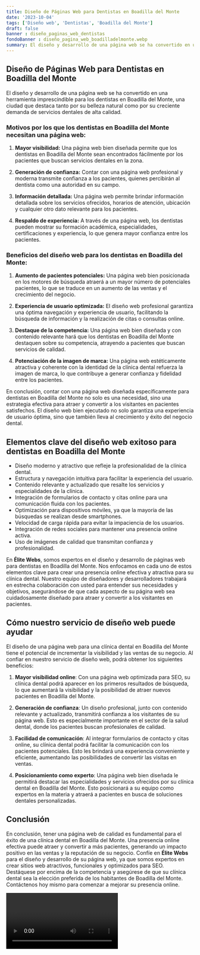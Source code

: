 ```yaml
---
title: Diseño de Páginas Web para Dentistas en Boadilla del Monte
date: '2023-10-04'
tags: ['Diseño web', 'Dentistas', 'Boadilla del Monte']
draft: false
banner : diseño_paginas_web_dentistas
fondoBanner : diseño_pagina_web_boadilladelmonte.webp
summary: El diseño y desarrollo de una página web se ha convertido en una herramienta imprescindible para los dentistas en Boadilla del Monte, una ciudad que destaca tanto por su belleza natural como por su creciente demanda de servicios dentales de alta calidad.
---
```


## Diseño de Páginas Web para Dentistas en Boadilla del Monte

El diseño y desarrollo de una página web se ha convertido en una herramienta imprescindible para los dentistas en Boadilla del Monte, una ciudad que destaca tanto por su belleza natural como por su creciente demanda de servicios dentales de alta calidad.

### Motivos por los que los dentistas en Boadilla del Monte necesitan una página web:

1. **Mayor visibilidad:** Una página web bien diseñada permite que los dentistas en Boadilla del Monte sean encontrados fácilmente por los pacientes que buscan servicios dentales en la zona.

2. **Generación de confianza:** Contar con una página web profesional y moderna transmite confianza a los pacientes, quienes percibirán al dentista como una autoridad en su campo.

3. **Información detallada:** Una página web permite brindar información detallada sobre los servicios ofrecidos, horarios de atención, ubicación y cualquier otro dato relevante para los pacientes.

4. **Respaldo de experiencia:** A través de una página web, los dentistas pueden mostrar su formación académica, especialidades, certificaciones y experiencia, lo que genera mayor confianza entre los pacientes.

### Beneficios del diseño web para los dentistas en Boadilla del Monte:

1. **Aumento de pacientes potenciales:** Una página web bien posicionada en los motores de búsqueda atraerá a un mayor número de potenciales pacientes, lo que se traduce en un aumento de las ventas y el crecimiento del negocio.

2. **Experiencia de usuario optimizada:** El diseño web profesional garantiza una óptima navegación y experiencia de usuario, facilitando la búsqueda de información y la realización de citas o consultas online.

3. **Destaque de la competencia:** Una página web bien diseñada y con contenido relevante hará que los dentistas en Boadilla del Monte destaquen sobre su competencia, atrayendo a pacientes que buscan servicios de calidad.

4. **Potenciación de la imagen de marca:** Una página web estéticamente atractiva y coherente con la identidad de la clínica dental refuerza la imagen de marca, lo que contribuye a generar confianza y fidelidad entre los pacientes.

En conclusión, contar con una página web diseñada específicamente para dentistas en Boadilla del Monte no solo es una necesidad, sino una estrategia efectiva para atraer y convertir a los visitantes en pacientes satisfechos. El diseño web bien ejecutado no solo garantiza una experiencia de usuario óptima, sino que también lleva al crecimiento y éxito del negocio dental.

<GifSeo />

<Cta />

## Elementos clave del diseño web exitoso para dentistas en Boadilla del Monte

- Diseño moderno y atractivo que refleje la profesionalidad de la clínica dental.
- Estructura y navegación intuitiva para facilitar la experiencia del usuario.
- Contenido relevante y actualizado que resalte los servicios y especialidades de la clínica.
- Integración de formularios de contacto y citas online para una comunicación fluida con los pacientes.
- Optimización para dispositivos móviles, ya que la mayoría de las búsquedas se realizan desde smartphones.
- Velocidad de carga rápida para evitar la impaciencia de los usuarios.
- Integración de redes sociales para mantener una presencia online activa.
- Uso de imágenes de calidad que transmitan confianza y profesionalidad.

En **Élite Webs**, somos expertos en el diseño y desarrollo de páginas web para dentistas en Boadilla del Monte. Nos enfocamos en cada uno de estos elementos clave para crear una presencia online efectiva y atractiva para su clínica dental. Nuestro equipo de diseñadores y desarrolladores trabajará en estrecha colaboración con usted para entender sus necesidades y objetivos, asegurándose de que cada aspecto de su página web sea cuidadosamente diseñado para atraer y convertir a los visitantes en pacientes.

## Cómo nuestro servicio de diseño web puede ayudar

El diseño de una página web para una clínica dental en Boadilla del Monte tiene el potencial de incrementar la visibilidad y las ventas de su negocio. Al confiar en nuestro servicio de diseño web, podrá obtener los siguientes beneficios:

1. **Mayor visibilidad online**: Con una página web optimizada para SEO, su clínica dental podrá aparecer en los primeros resultados de búsqueda, lo que aumentará la visibilidad y la posibilidad de atraer nuevos pacientes en Boadilla del Monte.

2. **Generación de confianza**: Un diseño profesional, junto con contenido relevante y actualizado, transmitirá confianza a los visitantes de su página web. Esto es especialmente importante en el sector de la salud dental, donde los pacientes buscan profesionales de calidad.

3. **Facilidad de comunicación**: Al integrar formularios de contacto y citas online, su clínica dental podrá facilitar la comunicación con los pacientes potenciales. Esto les brindará una experiencia conveniente y eficiente, aumentando las posibilidades de convertir las visitas en ventas.

4. **Posicionamiento como experto**: Una página web bien diseñada le permitirá destacar las especialidades y servicios ofrecidos por su clínica dental en Boadilla del Monte. Esto posicionará a su equipo como expertos en la materia y atraerá a pacientes en busca de soluciones dentales personalizadas.

## Conclusión

En conclusión, tener una página web de calidad es fundamental para el éxito de una clínica dental en Boadilla del Monte. Una presencia online efectiva puede atraer y convertir a más pacientes, generando un impacto positivo en las ventas y la reputación de su negocio. Confíe en **Élite Webs** para el diseño y desarrollo de su página web, ya que somos expertos en crear sitios web atractivos, funcionales y optimizados para SEO. Destáquese por encima de la competencia y asegúrese de que su clínica dental sea la elección preferida de los habitantes de Boadilla del Monte. Contáctenos hoy mismo para comenzar a mejorar su presencia online.

<Video />

<CtaBot job='Dentistas' city='Boadilla del Monte'/>

<Gmaps query='Boadilla del Monte+españa+maps' />